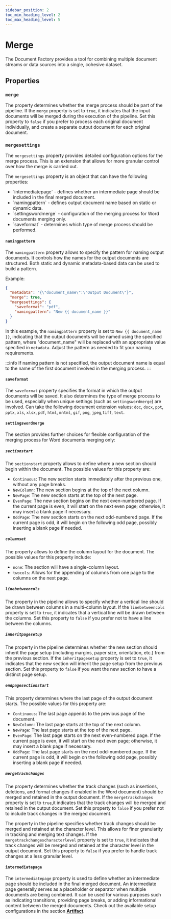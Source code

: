 ```yaml
---
sidebar_position: 2
toc_min_heading_level: 2
toc_max_heading_level: 5
---
```



# Merge

The Document Factory provides a tool for combining multiple document streams or data sources into a single,
cohesive dataset.

## Properties

### `merge`

The property determines whether the merge process should be part of the pipeline.
If the `merge` property is set to `true`, it indicates that the input documents will be merged during the execution
of the pipeline. Set this property to `false` if you prefer to process each original document individually,
and create a separate output document for each original document.

### `mergesettings`

The `mergesettings` property provides detailed configuration options for the merge process. This is an extension
that allows for more granular control over how the merge is carried out.

The `mergesettings` property is an object that can have the following properties:

- <Link to="#intermediatepage">`intermediatepage`</Link> - defines whether an intermediate page should be included in the final
    merged document.
- <Link to="#namingpattern">`namingpattern`</Link> - defines output document name based on static or dynamic data.
- <Link to="#settingswordmerge">`settingswordmerge`</Link> - configuration of the merging process for Word documents merging only.
- <Link to="#saveformat">`saveformat`</Link> - determines which type of merge process should be performed.

#### `namingpattern`

The `namingpattern` property allows to specify the pattern for naming output documents.
It controls how the names for the output documents are structured. Both static and dynamic metadata-based data
can be used to build a pattern.

Example:
```json title="pipeline.json"
{
  "metadata": "{\"document_name\":\"Output Document\"}",
  "merge": true,
  "mergesettings": {
    "saveformat": "pdf",
    "namingpattern": "New {{ document_name }}"
  }
}
```

In this example, the `namingpattern` property is set to `New {{ document_name }}`, indicating that the output documents
will be named using the specified pattern, where "document_name" will be replaced with an appropriate value
specified in `metadata`. Adjust the pattern as needed to fit your naming requirements.

:::info
If naming pattern is not specified, the output
document name is equal to the name of the first document involved in the merging process.
:::

#### `saveformat`

The `saveformat` property specifies the format in which the output documents will be saved.
It also determines the type of merge process to be used, especially when unique settings
(such as <Link to="#settingswordmerge">`settingswordmerge`</Link>) are involved.
Can take the following document extension values:
`doc`, `docx`, `ppt`, `pptx`, `xls`, `xlsx`, `pdf`, `html`, `mhtml`, `gif`, `png`, `jpeg`,`tiff`, `text`.


#### `settingswordmerge`

The section provides further choices for flexible configuration of the merging process for Word documents merging only:


##### `sectionstart`

The `sectionstart` property allows to define where a new section should begin within the document.
The possible values for this property are:
- `Continuous`: The new section starts immediately after the previous one, without any page breaks.
- `NewColumn`: The new section begins at the top of the next column.
- `NewPage`: The new section starts at the top of the next page.
- `EvenPage`: The new section begins on the next even-numbered page. If the current page is even,
    it will start on the next even page; otherwise, it may insert a blank page if necessary.
- `OddPage`: The new section starts on the next odd-numbered page. If the current page is odd,
    it will begin on the following odd page, possibly inserting a blank page if needed.


##### `columnset`

The property allows to define the column layout for the document. The possible values for this property include:
- `none`: The section will have a single-column layout.
- `twocols`: Allows for the appending of columns from one page to the columns on the next page.


##### `linebetweencols`

The property in the pipeline allows to specify whether a vertical line should be drawn between columns in a
multi-column layout. If the `linebetweencols` property is set to `true`, it indicates that a vertical line
will be drawn between the columns. Set this property to `false` if you prefer not to have a line between the columns.


##### `inheritpagesetup`

The property in the pipeline determines whether the new section should inherit
the page setup (including margins, paper size, orientation, etc.) from the previous section.
If the `inheritpagesetup` property is set to `true`, it indicates that the new section will inherit the page
setup from the previous section. Set this property to `false` if you want the new section to have a distinct page setup.

##### `endpagesectionstart`

This property determines where the last page of the output document starts.
The possible values for this property are:
- `Continuous`: The last page appends to the previous page of the document.
- `NewColumn`: The last page starts at the top of the next column.
- `NewPage`: The last page starts at the top of the next page.
- `EvenPage`: The last page starts on the next even-numbered page.
    If the current page is even, it will start on the next even page; otherwise, it may insert a blank page if necessary.
- `OddPage`: The last page starts on the next odd-numbered page.
    If the current page is odd, it will begin on the following odd page, possibly inserting a blank page if needed.

##### `mergetrackchanges`

The property determines whether the track changes (such as insertions, deletions, and format changes if enabled
in the Word document) should be merged and retained in the output document.
If the `mergetrackchanges` property is set to `true`,it indicates that the track changes will be merged and retained
in the output document. Set this property to `false` if you prefer not to include track changes in the merged document.


The property in the pipeline specifies whether track changes should be merged and retained at the character level.
This allows for finer granularity in tracking and merging text changes.
If the `mergetrackchangescharacterlevel` property is set to `true`, it indicates that track changes will be merged and
retained at the character level in the output document. Set this property to `false` if you prefer to handle
track changes at a less granular level.

#### `intermediatepage`

The `intermediatepage` property is used to define whether an intermediate page should be included in the final
merged document. An intermediate page generally serves as a placeholder or separator when multiple documents
are being combined. It can be used for various purposes such as indicating transitions, providing page breaks,
or adding informational content between the merged documents.
Check out the available setup configurations in the section [**Artifact**](docs/references/artifact.mdx).
